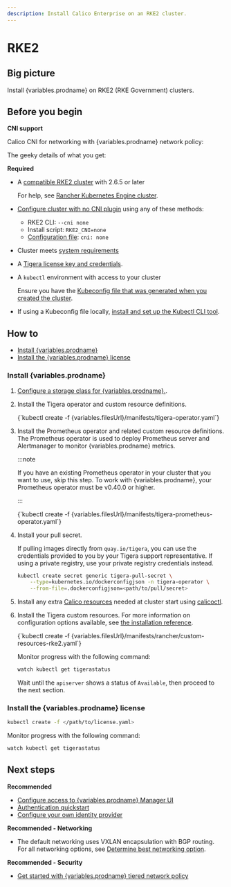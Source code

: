```yaml
---
description: Install Calico Enterprise on an RKE2 cluster.
---
```



# RKE2

## Big picture

Install {variables.prodname} on RKE2 (RKE Government) clusters.

## Before you begin

**CNI support**

Calico CNI for networking with {variables.prodname} network policy:

The geeky details of what you get:

<GeekDetails
  prodname='{variables.prodname}'
  details='Policy:Calico,IPAM:Calico,CNI:Calico,Overlay:VXLAN,Routing:BGP,Datastore:Kubernetes'
/>

**Required**

- A [compatible RKE2 cluster](../compatibility.mdx#rke2) with 2.6.5 or later

  For help, see [Rancher Kubernetes Engine cluster](https://rancher.com/docs/rke/latest/en/).

- [Configure cluster with no CNI plugin](https://docs.rke2.io/install/configuration) using any of these methods:

  - RKE2 CLI: `--cni none`
  - Install script: `RKE2_CNI=none`
  - [Configuration file](https://docs.rke2.io/install/configuration#configuration-file): `cni: none`

- Cluster meets [system requirements](requirements.mdx)

- A [Tigera license key and credentials](calico-enterprise.mdx).

- A `kubectl` environment with access to your cluster

  Ensure you have the [Kubeconfig file that was generated when you created the cluster](https://docs.rke2.io/cluster_access).

- If using a Kubeconfig file locally, [install and set up the Kubectl CLI tool](https://kubernetes.io/docs/tasks/tools/install-kubectl/).

## How to

- [Install {variables.prodname}](#install-calico-enterprise)
- [Install the {variables.prodname} license](#install-the-calico-enterprise-license)

### Install {variables.prodname}

1. [Configure a storage class for {variables.prodname}.](../../operations/logstorage/create-storage.mdx).

1. Install the Tigera operator and custom resource definitions.

   <CodeBlock language='bash'>
   {`kubectl create -f {variables.filesUrl}/manifests/tigera-operator.yaml`}
   </CodeBlock>

1. Install the Prometheus operator and related custom resource definitions. The Prometheus operator is used to deploy Prometheus server and Alertmanager to monitor {variables.prodname} metrics.

   :::note

   If you have an existing Prometheus operator in your cluster that you want to use, skip this step. To work with {variables.prodname}, your Prometheus operator must be v0.40.0 or higher.

   :::

   <CodeBlock language='bash'>
   {`kubectl create -f {variables.filesUrl}/manifests/tigera-prometheus-operator.yaml`}
   </CodeBlock>

1. Install your pull secret.

   If pulling images directly from `quay.io/tigera`, you can use the credentials provided to you by your Tigera support representative. If using a private registry, use your private registry credentials instead.

   ```bash
   kubectl create secret generic tigera-pull-secret \
       --type=kubernetes.io/dockerconfigjson -n tigera-operator \
       --from-file=.dockerconfigjson=<path/to/pull/secret>
   ```

1. Install any extra [Calico resources](../../reference/resources/index.mdx) needed at cluster start using [calicoctl](../../reference/clis/calicoctl/overview.mdx).

1. Install the Tigera custom resources. For more information on configuration options available, see [the installation reference](../../reference/installation/api.mdx).

   <CodeBlock language='bash'>
   {`kubectl create -f {variables.filesUrl}/manifests/rancher/custom-resources-rke2.yaml`}
   </CodeBlock>

   Monitor progress with the following command:

   ```bash
   watch kubectl get tigerastatus
   ```

   Wait until the `apiserver` shows a status of `Available`, then proceed to the next section.

### Install the {variables.prodname} license

```bash
kubectl create -f </path/to/license.yaml>
```

Monitor progress with the following command:

```bash
watch kubectl get tigerastatus
```

## Next steps

**Recommended**

- [Configure access to {variables.prodname} Manager UI](../../operations/cnx/access-the-manager.mdx)
- [Authentication quickstart](../../operations/cnx/authentication-quickstart.mdx)
- [Configure your own identity provider](../../operations/cnx/configure-identity-provider.mdx)

**Recommended - Networking**

- The default networking uses VXLAN encapsulation with BGP routing. For all networking options, see [Determine best networking option](../../networking/determine-best-networking.mdx).

**Recommended - Security**

- [Get started with {variables.prodname} tiered network policy](../../network-policy/policy-tiers/tiered-policy.mdx)
